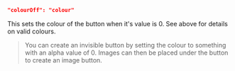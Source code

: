 ```json
"colourOff": "colour"
```
This sets the colour of the button when it's value is 0.  See above for details on valid colours.
>You can create an invisible button by setting the colour to something with an alpha value of 0. Images can then be placed under the button to create an image button.
